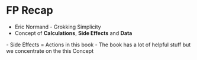 # FP Recap

<ul>

<Appear>

<li>Eric Normand - Grokking Simplicity</li>
<li>Concept of <strong>Calculations</strong>, <strong>Side Effects</strong> and <strong>Data</strong></li>

</Appear>

</ul>

<Notes>
  - Side Effects = Actions in this book
  - The book has a lot of helpful stuff but we concentrate on the this Concept
</Notes>
